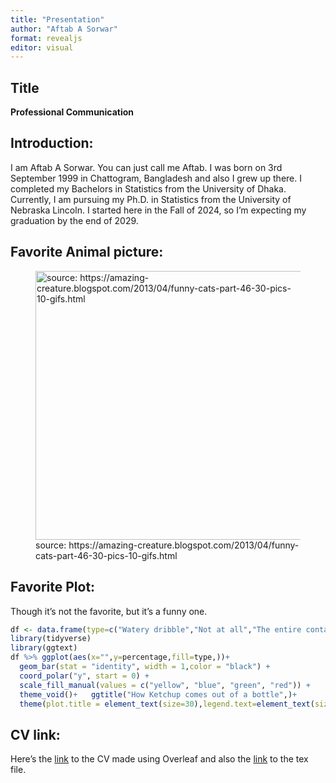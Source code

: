 ```yaml
---
title: "Presentation"
author: "Aftab A Sorwar"
format: revealjs
editor: visual
---
```


## **Title**

**Professional Communication**

## **Introduction:**

I am Aftab A Sorwar. You can just call me Aftab. I was born on 3rd September 1999 in Chattogram, Bangladesh and also I grew up there. I completed my Bachelors in Statistics from the University of Dhaka. Currently, I am pursuing my Ph.D. in Statistics from the University of Nebraska Lincoln. I started here in the Fall of 2024, so I'm expecting my graduation by the end of 2029.

## **Favorite Animal picture:**

![source: https://amazing-creature.blogspot.com/2013/04/funny-cats-part-46-30-pics-10-gifs.html](image/fav%20animal.jpg){width="430"}

## **Favorite Plot:**

Though it's not the favorite, but it's a funny one.

```r
df <- data.frame(type=c("Watery dribble","Not at all","The entire contant in one projectile splort","An effortless smooth flow"),percentage=c(33.33,33.33,33.34,0)) 
library(tidyverse) 
library(ggtext) 
df %>% ggplot(aes(x="",y=percentage,fill=type,))+   
  geom_bar(stat = "identity", width = 1,color = "black") +   
  coord_polar("y", start = 0) +   
  scale_fill_manual(values = c("yellow", "blue", "green", "red")) +    
  theme_void()+   ggtitle("How Ketchup comes out of a bottle",)+   
  theme(plot.title = element_text(size=30),legend.text=element_text(size=rel(2)))
```

## **CV link:**

Here's the [link](CV_Aftab.pdf) to the CV made using Overleaf and also the [link](CV_aftab.tex) to the tex file.
